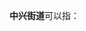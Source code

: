 '''中兴街道'''可以指：
{{PRC admin/disambig|21/01/11/005/000|21/09/03/002/000|32/06/02/050/000}}
{{disambig|cat=四字乡级行政区划消歧义}}